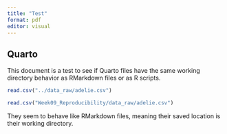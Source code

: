 ```yaml
---
title: "Test"
format: pdf
editor: visual
---
```


## Quarto

This document is a test to see if Quarto files have the same working directory behavior as RMarkdown files or as R scripts.

```r
read.csv("../data_raw/adelie.csv")
```

```r
read.csv("Week09_Reproducibility/data_raw/adelie.csv")
```

They seem to behave like RMarkdown files, meaning their saved location is their working directory.
